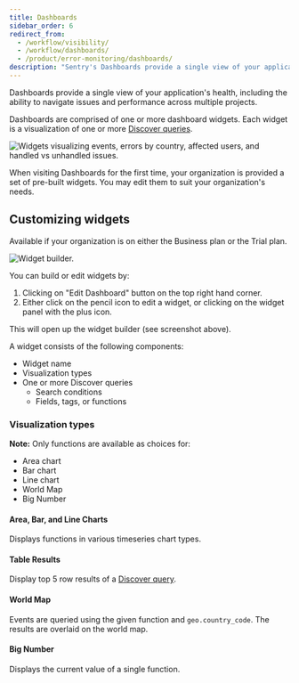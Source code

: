 ```yaml
---
title: Dashboards
sidebar_order: 6
redirect_from:
  - /workflow/visibility/
  - /workflow/dashboards/
  - /product/error-monitoring/dashboards/
description: "Sentry's Dashboards provide a single view of your application's health, including the ability to navigate issues and performance across multiple projects."
---
```


Dashboards provide a single view of your application's health, including the ability to navigate issues and performance across multiple projects.

Dashboards are comprised of one or more dashboard widgets. Each widget is a visualization of one or more [Discover queries](/product/discover-queries/).

![Widgets visualizing events, errors by country, affected users, and handled vs unhandled issues.](dashboard.png)

When visiting Dashboards for the first time, your organization is provided a set of pre-built widgets. You may edit them to suit your organization's needs.

## Customizing widgets

<Alert title="Note" level="info">
  Available if your organization is on either the Business plan or the Trial plan.
</Alert>

![Widget builder.](widget_builder.png)

You can build or edit widgets by:

1. Clicking on "Edit Dashboard" button on the top right hand corner.
2. Either click on the pencil icon to edit a widget, or clicking on the widget panel with the plus icon.

This will open up the widget builder (see screenshot above).

A widget consists of the following components:

- Widget name
- Visualization types
- One or more Discover queries
  - Search conditions
  - Fields, tags, or functions

### Visualization types

**Note:** Only functions are available as choices for:

- Area chart
- Bar chart
- Line chart
- World Map
- Big Number

#### Area, Bar, and Line Charts

Displays functions in various timeseries chart types. 

#### Table Results

Display top 5 row results of a [Discover query](/product/discover-queries/).

#### World Map

Events are queried using the given function and `geo.country_code`. The results are overlaid on the world map.

#### Big Number 

Displays the current value of a single function.
